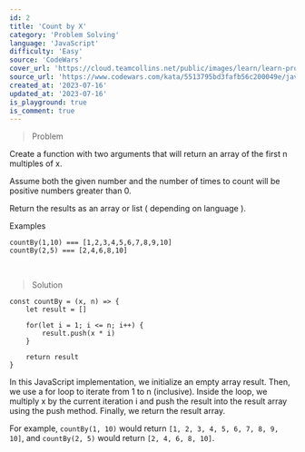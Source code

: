 ```yaml
---
id: 2
title: 'Count by X'
category: 'Problem Solving'
language: 'JavaScript'
difficulty: 'Easy'
source: 'CodeWars'
cover_url: 'https://cloud.teamcollins.net/public/images/learn/learn-problem-solving.png'
source_url: 'https://www.codewars.com/kata/5513795bd3fafb56c200049e/javascript'
created_at: '2023-07-16'
updated_at: '2023-07-16'
is_playground: true
is_comment: true
---
```


> Problem

Create a function with two arguments that will return an array of the first n multiples of x.

Assume both the given number and the number of times to count will be positive numbers greater than 0.

Return the results as an array or list ( depending on language ).

Examples

```
countBy(1,10) === [1,2,3,4,5,6,7,8,9,10]
countBy(2,5) === [2,4,6,8,10]
```

&nbsp;

> Solution

```
const countBy = (x, n) => {
    let result = []

    for(let i = 1; i <= n; i++) {
        result.push(x * i)
    }

    return result
}
```

In this JavaScript implementation, we initialize an empty array result. Then, we use a for loop to iterate from 1 to n (inclusive). Inside the loop, we multiply x by the current iteration i and push the result into the result array using the push method. Finally, we return the result array.

For example, `countBy(1, 10)` would return `[1, 2, 3, 4, 5, 6, 7, 8, 9, 10]`, and `countBy(2, 5)` would return `[2, 4, 6, 8, 10]`.
